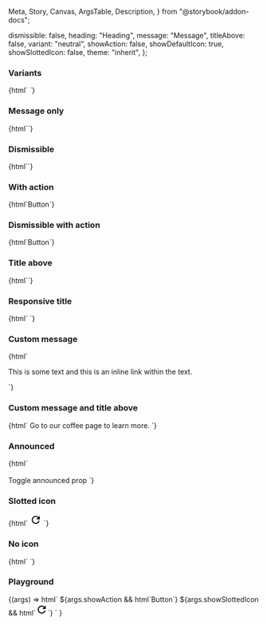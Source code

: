   Meta,
  Story,
  Canvas,
  ArgsTable,
  Description,
} from "@storybook/addon-docs";

<Meta title="Web Components/Alert" component="ic-alert" />

<Description markdown={readme} />

  dismissible: false,
  heading: "Heading",
  message: "Message",
  titleAbove: false,
  variant: "neutral",
  showAction: false,
  showDefaultIcon: true,
  showSlottedIcon: false,
  theme: "inherit",
};

### Variants

<Canvas>
  <Story name="Variants" parameters={{ loki: { skip: true } }}>
    {html`<ic-alert
        heading="Neutral"
        message="This alert is for displaying miscellaneous messages"
      ></ic-alert>
      <ic-alert
        variant="info"
        heading="Info"
        message="This alert is for displaying information"
      ></ic-alert>
      <ic-alert
        variant="error"
        heading="Error"
        message="This alert is for displaying errors"
      ></ic-alert>
      <ic-alert
        variant="warning"
        heading="Warning"
        message="This alert is for displaying warnings"
      ></ic-alert>
      <ic-alert
        variant="success"
        heading="Success"
        message="This alert is for displaying success messages. It has a very long message with lots of text which goes over multiple
        lines so the alert should expand as well to make sure it doesn't overflow"
      ></ic-alert>`}
  </Story>
</Canvas>

### Message only

<Canvas>
  <Story name="Message only" parameters={{ loki: { skip: true } }}>
    {html`<ic-alert
      message="This alert is for displaying miscellaneous messages"
    ></ic-alert>`}
  </Story>
</Canvas>

### Dismissible

<Canvas>
  <Story name="Dismissible" parameters={{ loki: { skip: true } }}>
    {html`<ic-alert
      heading="Neutral"
      message="This alert is for displaying miscellaneous messages"
      dismissible="true"
    ></ic-alert>`}
  </Story>
</Canvas>

### With action

<Canvas>
  <Story name="With action" parameters={{ loki: { skip: true } }}>
    {html`<ic-alert
      heading="Neutral"
      message="This alert is for displaying miscellaneous messages"
      ><ic-button slot="action" variant="secondary">Button</ic-button></ic-alert
    >`}
  </Story>
</Canvas>

### Dismissible with action

<Canvas>
  <Story name="Dismissible with action" parameters={{ loki: { skip: true } }}>
    {html`<ic-alert
      heading="Neutral"
      message="This alert is for displaying miscellaneous messages"
      dismissible="true"
      ><ic-button slot="action" variant="secondary">Button</ic-button></ic-alert
    >`}
  </Story>
</Canvas>

### Title above

<Canvas>
  <Story name="Title above" parameters={{ loki: { skip: true } }}>
    {html`<ic-alert
      heading="Neutral"
      message="This alert is for displaying miscellaneous messages"
      title-above="true"
    ></ic-alert>`}
  </Story>
</Canvas>

### Responsive title

<Canvas>
  <Story name="Responsive title" parameters={{ loki: { skip: true } }}>
    {html`<ic-alert
        heading="This title is very long so should force the alert to add 'title-above'"
        message="This alert does not have 'title-above' added as a prop but it is forced to add it due to the length of the title"
      ></ic-alert>
      <ic-alert
        variant="success"
        heading="Shorter title"
        message="Neither of these has 'title-above' set to true"
      ></ic-alert>`}
  </Story>
</Canvas>

### Custom message

<Canvas>
  <Story name="Custom message" parameters={{ loki: { skip: true } }}>
    {html`<ic-alert heading="This alert uses a custom message slot">
      <ic-typography variant="body" slot="message">
        <p>
          This is some text and
          <ic-link href="/" inline>this is an inline link</ic-link> within the
          text.
        </p>
      </ic-typography>
    </ic-alert>`}
  </Story>
</Canvas>

### Custom message and title above

<Canvas>
  <Story
    name="Custom message and title above"
    parameters={{ loki: { skip: true } }}
  >
    {html`<ic-alert
      heading="Want to know more about our coffee?"
      title-above="true"
    >
      <span slot="message" style="font:var(--ic-font-body)">
        Go to our <ic-link href="/">coffee page</ic-link> to learn more.
      </ic-typography>
    </ic-alert>`}
  </Story>
</Canvas>

### Announced

<Canvas>
  <Story name="Announced" parameters={{ loki: { skip: true } }}>
    {html`
      <ic-alert
        id="alert"
        heading="Neutral"
        message="This alert is for displaying miscellaneous messages"
        announced="false"
      ></ic-alert>
      <br />
      <br />
      <ic-button variant="primary" size="small" onClick="onClick()" id="btn"
        >Toggle announced prop</ic-button
      >
      <script>
        const alert = document.getElementById("alert");
        const btn = document.getElementById("btn");
        btn.addEventListener("click", onClick);
        function onClick(e) {
          e.preventDefault();
          alert.announced
            ? (alert.announced = "false")
            : (alert.announced = "true");
        }
      </script>
    `}
  </Story>
</Canvas>

### Slotted icon

<Canvas>
  <Story name="Slotted icon" parameters={{ loki: { skip: true } }}>
    {html`
      <ic-alert
        id="alert"
        heading="Neutral"
        message="This alert contains a slotted icon"
        show-default-icon="false"
      >
        <svg
          slot="neutral-icon"
          xmlns="http://www.w3.org/2000/svg"
          height="24px"
          viewBox="0 0 24 24"
          width="24px"
          fill="#000000"
        >
          <path d="M0 0h24v24H0V0z" fill="none" />
          <path
            d="M17.65 6.35C16.2 4.9 14.21 4 12 4c-4.42 0-7.99 3.58-7.99 8s3.57 8 7.99 8c3.73 0 6.84-2.55 7.73-6h-2.08c-.82 2.33-3.04 4-5.65 4-3.31 0-6-2.69-6-6s2.69-6 6-6c1.66 0 3.14.69 4.22 1.78L13 11h7V4l-2.35 2.35z"
          />
        </svg>
      </ic-alert>
    `}
  </Story>
</Canvas>

### No icon

<Canvas>
  <Story name="No icon" parameters={{ loki: { skip: true } }}>
    {html`
      <ic-alert
        id="alert"
        heading="Neutral"
        message="This alert has no icon"
        show-default-icon="false"
      ></ic-alert>
    `}
  </Story>
</Canvas>

### Playground

<Canvas>
  <Story
    args={defaultArgs}
    argTypes={{
      variant: {
        options: ["neutral", "info", "warning", "error", "success"],
        control: { type: "select" },
      },
      theme: {
        options: ["inherit", "light", "dark"],
        control: { type: "inline-radio" },
      },
    }}
    name="Playground"
    parameters={{ loki: { skip: true } }}
  >
    {(args) =>
      html`<ic-alert
        dismissible=${args.dismissible}
        variant=${args.variant}
        heading=${args.heading}
        message=${args.message}
        title-above=${args.titleAbove}
        show-default-icon=${args.showDefaultIcon}
        theme=${args.theme}
      >
        ${args.showAction &&
        html`<ic-button slot="action" variant="secondary">Button</ic-button>`} ${args.showSlottedIcon &&
        html`<svg
          slot="neutral-icon"
          xmlns="http://www.w3.org/2000/svg"
          height="24px"
          viewBox="0 0 24 24"
          width="24px"
          fill="#000000"
        >
          <path d="M0 0h24v24H0V0z" fill="none" />
          <path
            d="M17.65 6.35C16.2 4.9 14.21 4 12 4c-4.42 0-7.99 3.58-7.99 8s3.57 8 7.99 8c3.73 0 6.84-2.55 7.73-6h-2.08c-.82 2.33-3.04 4-5.65 4-3.31 0-6-2.69-6-6s2.69-6 6-6c1.66 0 3.14.69 4.22 1.78L13 11h7V4l-2.35 2.35z"
          />
        </svg>`}
      </ic-alert>`
    }
  </Story>
</Canvas>

